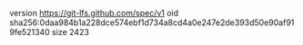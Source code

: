 version https://git-lfs.github.com/spec/v1
oid sha256:0daa984b1a228dce574ebf1d734a8cd4a0e247e2de393d50e90af919fe521340
size 2423
